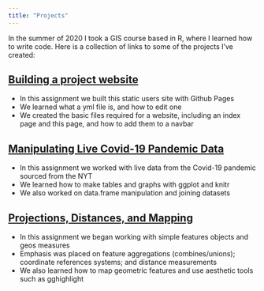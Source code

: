 ```yaml
---
title: "Projects"
---
```


In the summer of 2020 I took a GIS course based in R, where I learned how to write code. Here is a collection of links to some of the projects I've created: 


## [Building a project website](https://mikaleslie.github.io/index.html)

- In this assignment we built this static users site with Github Pages
- We learned what a yml file is, and how to edit one
- We created the basic files required for a website, including an index page and this page, and how to add them to a navbar

## [Manipulating Live Covid-19 Pandemic Data](https://mikaleslie.github.io/geog-176A-labs/lab-02.html)

- In this assignment we worked with live data from the Covid-19 pandemic sourced from the NYT
- We learned how to make tables and graphs with ggplot and knitr
- We also worked on data.frame manipulation and joining datasets

## [Projections, Distances, and Mapping](https://mikaleslie.github.io/geog-176A-labs/lab-03.html)

- In this assignment we began working with simple features objects and geos measures
- Emphasis was placed on feature aggregations (combines/unions); coordinate references systems; and distance measurements
- We also learned how to map geometric features and use aesthetic tools such as gghighlight

